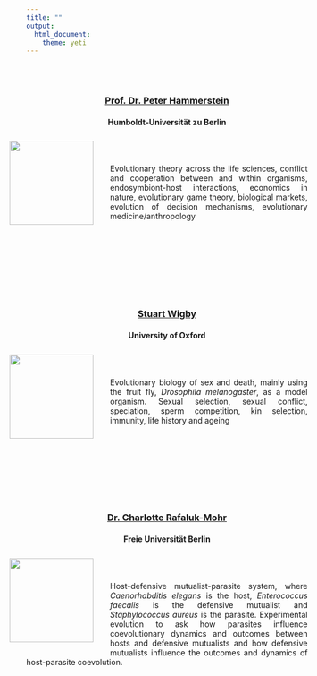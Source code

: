 ```yaml
---
title: ""
output: 
  html_document:
    theme: yeti
---
```

<br>
<br>
<center>### [**Prof. Dr. Peter Hammerstein**](https://itb.biologie.hu-berlin.de/wiki/groups/peter/start)
<center>#### Humboldt-Universität zu Berlin
<div style= "float:left;position: relative; right: 30px; top: -7px;">
![](/home/cmanthey/Schreibtisch/Github_files/EcoEvoPhDMeeting2020/EcoEvoPhDMeeting2020.github.io/pics/Hammerstein.JPG){width=150px}
</div>
<br>
<br>
<div style="text-align: justify">
Evolutionary theory across the life sciences, conflict and cooperation between and within organisms, endosymbiont-host interactions, economics in nature, evolutionary game theory, biological markets, evolution of decision mechanisms, evolutionary medicine/anthropology
</div>
<br>
<br>
<br>
<br>
<br>
<br>
<br>
<center>### [**Stuart Wigby**](http://www.wigbylab.com/)
<center>#### University of Oxford
<div style= "float:left;position: relative; right: 30px; top: -7px;">
![](/home/cmanthey/Schreibtisch/Github_files/EcoEvoPhDMeeting2020/EcoEvoPhDMeeting2020.github.io/pics/stu.JPG){width=150px}
</div>
<br>
<br>
<div style="text-align: justify">
Evolutionary biology of sex and death, mainly using the fruit fly, *Drosophila melanogaster*, as a model organism. Sexual selection, sexual conflict, speciation, sperm competition, kin selection, immunity, life history and ageing
</div>
<br>
<br>
<br>
<br>
<br>
<br>
<br>
<center>### [**Dr. Charlotte Rafaluk-Mohr**](http://www.thekinglab.com/dr-charlotte-rafaluk-mohr/)
<center>#### Freie Universität Berlin
<div style= "float:left;position: relative; right: 30px; top: -7px;">
![](/home/cmanthey/Schreibtisch/Github_files/EcoEvoPhDMeeting2020/EcoEvoPhDMeeting2020.github.io/pics/Charlotte.JPG){width=150px}
</div>
<br>
<br>
<div style="text-align: justify">
Host-defensive mutualist-parasite system, where *Caenorhabditis elegans* is the host, *Enterococcus faecalis* is the defensive mutualist and *Staphylococcus aureus* is the parasite. Experimental evolution to ask how parasites influence coevolutionary dynamics and outcomes between hosts and defensive mutualists and how defensive mutualists influence the outcomes and dynamics of host-parasite coevolution.
</div>
<br>
<br>